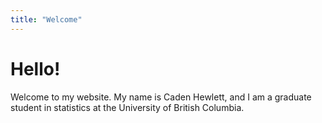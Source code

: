 ```yaml
---
title: "Welcome"
---
```


# Hello!

Welcome to my website. My name is Caden Hewlett, and I am a graduate student in statistics at the University of British Columbia. 